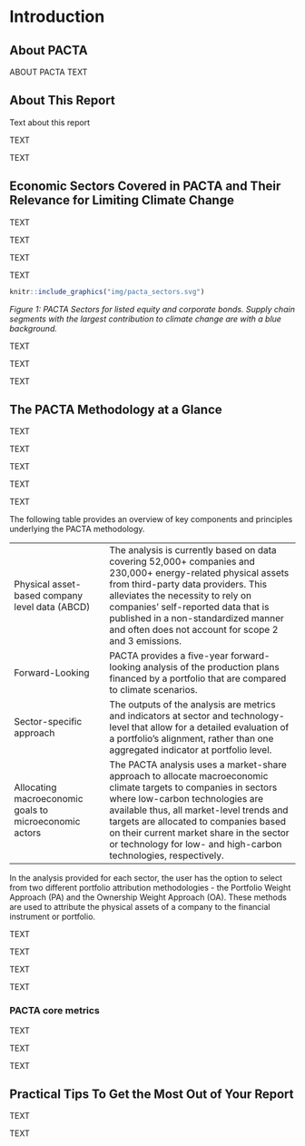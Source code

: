 # Introduction

## About PACTA

ABOUT PACTA TEXT

## About This Report

Text about this report

TEXT

TEXT
 
## Economic Sectors Covered in PACTA and Their Relevance for Limiting Climate Change

TEXT

TEXT

TEXT

TEXT

```r
knitr::include_graphics("img/pacta_sectors.svg")
```
*Figure 1: PACTA Sectors for listed equity and corporate bonds. Supply chain segments with the largest contribution to climate change are with a blue background.*

TEXT

TEXT

TEXT

## The PACTA Methodology at a Glance 

TEXT

TEXT

TEXT

TEXT

TEXT

The following table provides an overview of key components and principles underlying the PACTA methodology.

|  |  |
|:-|----|
| Physical asset-based company level data (ABCD)  | The analysis is currently based on data covering 52,000+ companies and 230,000+ energy-related physical assets from third-party data providers. This alleviates the necessity to rely on companies’ self-reported data that is published in a non-standardized manner and often does not account for scope 2 and 3 emissions.  |
| Forward-Looking  | PACTA provides a five-year forward-looking analysis of the production plans financed by a portfolio that are compared to climate scenarios. |
| Sector-specific approach  | The outputs of the analysis are metrics and indicators at sector and technology-level that allow for a detailed evaluation of a portfolio’s alignment, rather than one aggregated indicator at portfolio level.  |
| Allocating macroeconomic goals to microeconomic actors  | The PACTA analysis uses a market-share approach to allocate macroeconomic climate targets to companies in sectors where low-carbon technologies are available thus, all market-level trends and targets are allocated to companies based on their current market share in the sector or technology for low- and high-carbon technologies, respectively.  |

In the analysis provided for each sector, the user has the option to select from two different portfolio attribution methodologies - the Portfolio Weight Approach (PA) and the Ownership Weight Approach (OA). These methods are used to attribute the physical assets of a company to the financial instrument or portfolio.

TEXT

TEXT

TEXT

TEXT

### PACTA core metrics

TEXT

TEXT

TEXT

## Practical Tips To Get the Most Out of Your Report

TEXT

TEXT

